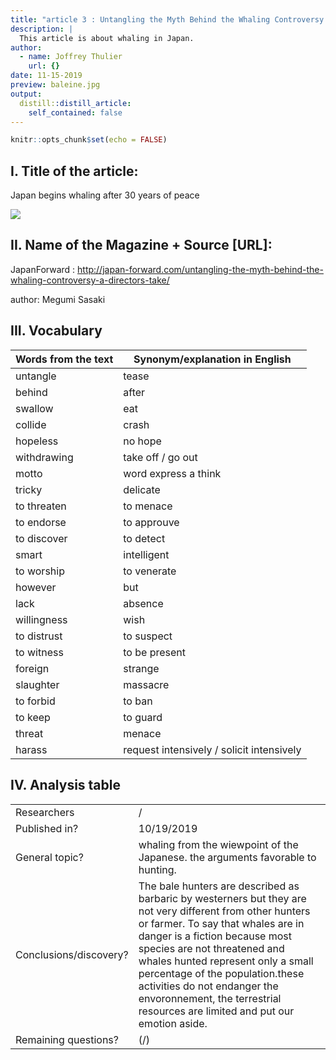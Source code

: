 ```yaml
---
title: "article 3 : Untangling the Myth Behind the Whaling Controversy: A Director’s Take "
description: |
  This article is about whaling in Japan.
author:
  - name: Joffrey Thulier
    url: {}
date: 11-15-2019
preview: baleine.jpg
output:
  distill::distill_article:
    self_contained: false
---
```


```r
knitr::opts_chunk$set(echo = FALSE)
```

## I. Title of the article: 

Japan begins whaling after 30 years of peace

![](baleine.jpg)

## II. Name of the Magazine + Source [URL]:

JapanForward : <http://japan-forward.com/untangling-the-myth-behind-the-whaling-controversy-a-directors-take/>

author: Megumi Sasaki


##  III. Vocabulary 

| Words from the text | Synonym/explanation in English |
| ------------------- | ------------------------------ |
| untangle | tease |
| behind | after |
| swallow | eat |
| collide | crash |
| hopeless | no hope |
| withdrawing | take off / go out |
| motto | word express a think |
| tricky | delicate |
| to threaten | to menace |
| to endorse | to approuve |
| to discover | to detect |
| smart | intelligent |
| to worship | to venerate |
| however | but |
| lack | absence |
| willingness | wish |
| to distrust | to suspect |
| to witness | to be present |
| foreign | strange |
| slaughter | massacre |
| to forbid | to ban |
| to keep | to guard |
| threat | menace |
| harass | request intensively / solicit intensively |


## IV. Analysis table 

|                              |                                                                     |
| ---------------------------- | ------------------------------------------------------------------- |
| Researchers                  | / |
| Published in?                | 10/19/2019                                                       |
| General topic?               | whaling from the wiewpoint of the Japanese. the arguments favorable to hunting. |
| Conclusions/discovery?       |  The bale hunters are described as barbaric by westerners but they are not very different from other hunters or farmer. To say that whales are in danger is a fiction because most species are not threatened and whales hunted represent only a small percentage of the population.these activities do not endanger the envoronnement, the terrestrial resources are limited and put our emotion aside.      |
| Remaining questions?         | (/) |

